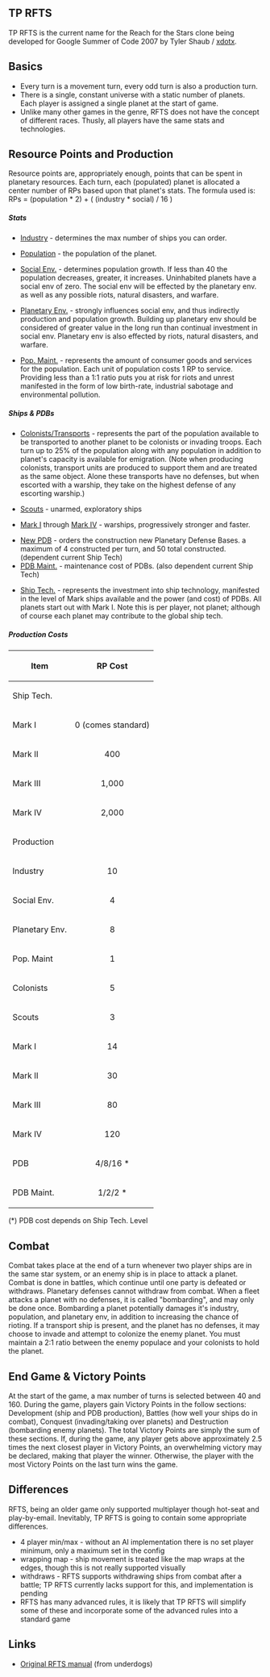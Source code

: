 == TP RFTS ==
TP RFTS is the current name for the Reach for the Stars clone being developed for Google Summer of Code 2007 by Tyler Shaub / [[User:Xdotx|xdotx]].


== Basics ==
* Every turn is a movement turn, every odd turn is also a production turn.
* There is a single, constant universe with a static number of planets. Each player is assigned a single planet at the start of game.
* Unlike many other games in the genre, RFTS does not have the concept of different races. Thusly, all players have the same stats and technologies.


== Resource Points and Production == 
Resource points are, appropriately enough, points that can be spent in planetary resources. Each turn, each (populated) planet is allocated a center number of RPs based upon that planet's stats. 
The formula used is: RPs = (population * 2) + ( (industry * social) / 16 )


===== Stats =====

* <u>Industry</u> -  determines the max number of ships you can order.

* <u>Population</u> - the population of the planet.

* <u>Social Env.</u> - determines population growth. If less than 40 the population decreases, greater, it increases. Uninhabited planets have a social env of zero. The social env will be effected by the planetary env. as well as any possible riots, natural disasters, and warfare.

* <u>Planetary Env.</u> - strongly influences social env, and thus indirectly production and population growth. Building up planetary env should be considered of greater value in the long run than continual investment in social env. Planetary env is also effected by riots, natural disasters, and warfare.

* <u>Pop. Maint.</u> - represents the amount of consumer goods and services for the population. Each unit of population costs 1 RP to service. Providing less than a 1:1 ratio puts you at risk for riots and unrest manifested in the form of low birth-rate, industrial sabotage and environmental pollution.

===== Ships & PDBs =====

* <u>Colonists/Transports</u> - represents the part of the population available to be transported to another planet to be colonists or invading troops. Each turn up to 25% of the population along with any population in addition to planet's capacity is available for emigration. (Note when producing colonists, transport units are produced to support them and are treated as the same object. Alone these transports have no defenses, but when escorted with a warship, they take on the highest defense of any escorting warship.)

* <u>Scouts</u> - unarmed, exploratory ships

* <u>Mark I</u> through <u>Mark IV</u> - warships, progressively stronger and faster.

* <u>New PDB</u> - orders the construction new Planetary Defense Bases. a maximum of 4 constructed per turn, and 50 total constructed. (dependent current Ship Tech)
* <u>PDB Maint.</u> - maintenance cost of PDBs. (also dependent current Ship Tech)

* <u>Ship Tech.</u> - represents the investment into ship technology, manifested in the level of Mark ships available and the power (and cost) of PDBs. All planets start out with Mark I. Note this is per player, not planet; although of course each planet may contribute to the global ship tech.


===== Production Costs =====
{| border="1" cellpadding="2" 
|-----
! Item || RP Cost
|-----
! Ship Tech.
|-----
| Mark I || align=center |  0 (comes standard)
|-----
| Mark II || align=center | 400
|-----
| Mark III || align=center | 1,000
|-----
| Mark IV || align=center | 2,000
|-----
! Production
|-----
| Industry || align=center | 10
|-----
| Social Env. || align=center | 4
|-----
| Planetary Env. || align=center | 8
|-----
| Pop. Maint || align=center | 1
|-----
| Colonists || align=center | 5
|-----
| Scouts || align=center | 3
|-----
| Mark I || align=center | 14
|-----
| Mark II || align=center | 30
|-----
| Mark III || align=center | 80
|-----
| Mark IV || align=center | 120
|-----
| PDB || align=center | 4/8/16 *
|-----
| PDB Maint. || align=center | 1/2/2 *
|}
(*) PDB cost depends on Ship Tech. Level


== Combat ==
Combat takes place at the end of a turn whenever two player ships are in the same star system, or an enemy ship is in place to attack a planet. Combat is done in battles, which continue until one party is defeated or withdraws. Planetary defenses cannot withdraw from combat. When a fleet attacks a planet with no defenses, it is called "bombarding", and may only be done once. Bombarding a planet potentially damages it's industry, population, and planetary env, in addition to increasing the chance of rioting. If a transport ship is present, and the planet has no defenses, it may choose to invade and attempt to colonize the enemy planet. You must maintain a 2:1 ratio between the enemy populace and your colonists to hold the planet.

== End Game & Victory Points ==
At the start of the game, a max number of turns is selected between 40 and 160. During the game, players gain Victory Points in the follow sections: Development (ship and PDB production), Battles (how well your ships do in combat), Conquest (invading/taking over planets) and Destruction (bombarding enemy planets). The total Victory Points are simply the sum of these sections. If, during the game, any player gets above approximately 2.5 times the next closest player in Victory Points, an overwhelming victory may be declared, making that player the winner. Otherwise, the player with the most Victory Points on the last turn wins the game.


== Differences ==
RFTS, being an older game only supported multiplayer though hot-seat and play-by-email. Inevitably, TP RFTS is going to contain some appropriate differences.

* 4 player min/max - without an AI implementation there is no set player minimum, only a maximum set in the config
* wrapping map - ship movement is treated like the map wraps at the edges, though this is not really supported visually
* withdraws - RFTS supports withdrawing ships from combat after a battle; TP RFTS currently lacks support for this, and implementation is pending
* RFTS has many advanced rules, it is likely that TP RFTS will simplify some of these and incorporate some of the advanced rules into a standard game

== Links ==
* [http://www.the-underdogs.info/games/r/reachstar/files/reachstar.pdf Original RFTS manual] (from underdogs)